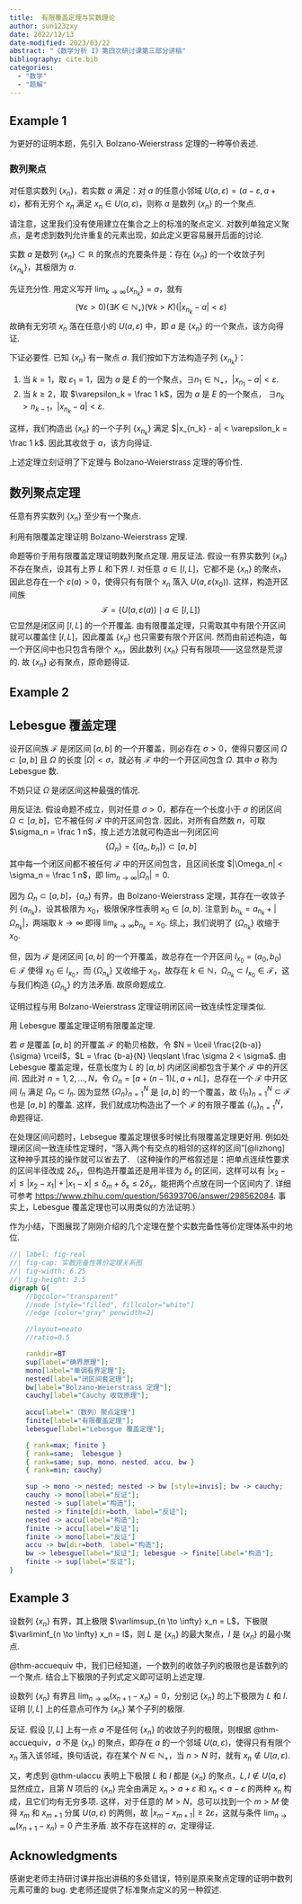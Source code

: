 ```yaml
---
title:  有限覆盖定理与实数理论
author: sun123zxy
date: 2022/12/13
date-modified: 2023/03/22
abstract: "《数学分析 I》第四次研讨课第三部分讲稿"
bibliography: cite.bib
categories:
  - "数学"
  - "题解"
---
```


## Example 1

为更好的证明本题，先引入 Bolzano-Weierstrass 定理的一种等价表述.

::: {#def-accu}

### 数列聚点

对任意实数列 $\{ x_n \}$，若实数 $a$ 满足：对 $a$ 的任意小邻域 $U(a, \varepsilon) = (a - \varepsilon, a + \varepsilon)$，都有无穷个 $x_n$ 满足 $x_n \in U(a, \varepsilon)$，则称 $a$ 是数列 $\{ x_n \}$ 的一个聚点.
:::

请注意，这里我们没有使用建立在集合之上的标准的聚点定义. 对数列单独定义聚点，是考虑到数列允许重复的元素出现，如此定义更容易展开后面的讨论.

::: {#thm-accuequiv}

实数 $a$ 是数列 $\{ x_n \} \subset \mathbb R$ 的聚点的充要条件是：存在 $\{ x_n \}$ 的一个收敛子列 $\{ x_{n_k} \}$，其极限为 $a$.
:::

::: {.proof}

先证充分性. 用定义写开 $\lim_{k \to \infty} \{ x_{n_k} \} = a$，就有
$$
(\forall \varepsilon > 0)(\exists K \in \mathbb N_+)(\forall k > K)(|x_{n_k} - a| < \varepsilon)
$$
故确有无穷项 $x_n$ 落在任意小的 $U(a, \varepsilon)$ 中，即 $a$ 是 $\{ x_n \}$ 的一个聚点，该方向得证.

下证必要性. 已知 $\{ x_n \}$ 有一聚点 $a$. 我们按如下方法构造子列 $\{ x_{n_k} \}$：

1. 当 $k=1$，取 $\varepsilon_1 = 1$，因为 $a$ 是 $E$ 的一个聚点，$\exists n_1 \in \mathbb N_+$，$|x_{n_1} - a| < \varepsilon$. 
2. 当 $k \geqslant 2$，取 $\varepsilon_k = \frac 1 k$，因为 $a$ 是 $E$ 的一个聚点， $\exists n_k > n_{k-1}$，$|x_{n_k} - a| < \varepsilon$. 

这样，我们构造出 $\{ x_n \}$ 的一个子列 $\{ x_{n_k} \}$ 满足 $|x_{n_k} - a| < \varepsilon_k = \frac 1 k$. 因此其收敛于 $a$，该方向得证.
:::

上述定理立刻证明了下定理与 Bolzano-Weierstrass 定理的等价性.

::: {#thm-bwequiv}

## 数列聚点定理

任意有界实数列 $\{ x_n \}$ 至少有一个聚点.
:::

::: {#exm-finite2bw}

利用有限覆盖定理证明 Bolzano-Weierstrass 定理.
:::

::: {.proof}

命题等价于用有限覆盖定理证明数列聚点定理. 用反证法. 假设一有界实数列 $\{ x_n \}$ 不存在聚点，设其有上界 $L$ 和下界 $l$. 对任意 $a \in [l,L]$，它都不是 $\{ x_n \}$ 的聚点，因此总存在一个 $\varepsilon(a) > 0$，使得只有有限个 $x_n$ 落入 $U(a, \varepsilon(x_0))$. 这样，构造开区间族
$$
\mathscr{F} = \{ U(a, \varepsilon(a)) \mid a \in [l,L] \}
$$
它显然是闭区间 $[l,L]$ 的一个开覆盖. 由有限覆盖定理，只需取其中有限个开区间就可以覆盖住 $[l,L]$，因此覆盖 $\{ x_n \}$ 也只需要有限个开区间. 然而由前述构造，每一个开区间中也只包含有限个 $x_n$，因此数列 $\{ x_n \}$ 只有有限项——这显然是荒谬的. 故 $\{ x_n \}$ 必有聚点，原命题得证.
:::

## Example 2

::: {#thm-lebesgue}

## Lebesgue 覆盖定理

设开区间族 $\mathscr F$ 是闭区间 $[a, b]$ 的一个开覆盖，则必存在 $\sigma > 0$，使得只要区间 $\Omega \subset [a, b]$ 且 $\Omega$ 的长度 $|\Omega| < \sigma$，就必有 $\mathscr F$ 中的一个开区间包含 $\Omega$. 其中 $\sigma$ 称为 Lebesgue 数.
:::

::: {.proof}
不妨只证 $\Omega$ 是闭区间这种最强的情况.

用反证法. 假设命题不成立，则对任意 $\sigma > 0$，都存在一个长度小于 $\sigma$ 的闭区间 $\Omega \subset [a,b]$，它不被任何 $\mathscr F$ 中的开区间包含. 因此，对所有自然数 $n$，可取 $\sigma_n = \frac 1 n$，按上述方法就可构造出一列闭区间
$$\{ \Omega_n \} = \{ [a_n, b_n] \} \subset [a,b]$$
其中每一个闭区间都不被任何 $\mathscr F$ 中的开区间包含，且区间长度 $|\Omega_n| < \sigma_n = \frac 1 n$，即 $\lim_{n \to \infty} |\Omega_n| = 0$.

因为 $\Omega_n \subset [a,b]$，$\{ a_n \}$ 有界，由 Bolzano-Weierstrass 定理，其存在一收敛子列 $\{ a_{n_k} \}$，设其极限为 $x_0$，极限保序性表明 $x_0 \in [a,b]$. 注意到 $b_{n_k} = a_{n_k} + |\Omega_{n_k}|$，两端取 $k \to \infty$ 即得 $\lim_{k \to \infty} b_{n_k} = x_0$. 综上，我们说明了 $\{ \Omega_{n_k} \}$ 收缩于 $x_0$.

但，因为 $\mathscr F$ 是闭区间 $[a,b]$ 的一个开覆盖，故总存在一个开区间 $I_{x_0} = (a_0, b_0) \in \mathscr F$ 使得 $x_0 \in I_{x_0}$，而 $\{ \Omega_{n_k} \}$ 又收缩于 $x_0$，故存在 $k \in \mathbb N$，$\Omega_{n_k} \subset I_{x_0} \in \mathscr F$，这与我们构造 $\{ \Omega_{n_k} \}$ 的方法矛盾. 故原命题成立.
:::

::: {.remark}

证明过程与用 Bolzano-Weierstrass 定理证明闭区间一致连续性定理类似.
:::

::: {#exm-lebesgue2bw}

用 Lebesgue 覆盖定理证明有限覆盖定理.
:::

::: {.proof}
若 $\sigma$ 是覆盖 $[a,b]$ 的开覆盖 $\mathscr F$ 的勒贝格数，令 $N = \lceil \frac{2(b-a)}{\sigma} \rceil$，$L = \frac {b-a}{N} \leqslant \frac \sigma 2 < \sigma$. 由 Lebesgue 覆盖定理，任意长度为 $L$ 的 $[a,b]$ 内闭区间都包含于某个 $\mathscr F$ 中的开区间. 因此对 $n = 1,2,\dots,N$，令 $\Omega_n = \left[ a + (n-1)L, a + nL \right]$，总存在一个 $\mathscr F$ 中开区间 $I_n$ 满足 $\Omega_n \subset I_n$. 因为显然 $\{ \Omega_n \}_{n=1}^N$ 是 $[a,b]$ 的一个覆盖，故 $\{ I_n \}_{n=1}^N \subset \mathscr F$ 也是 $[a,b]$ 的覆盖. 这样，我们就成功构造出了一个 $\mathscr F$ 的有限子覆盖 $\{ I_n \}_{n=1}^N$，命题得证.
:::

::: {.remark}
在处理区间问题时，Lebsegue 覆盖定理很多时候比有限覆盖定理更好用. 例如处理闭区间一致连续性定理时，“落入两个有交点的相邻的这样的区间”[@lizhong]这种神乎其技的操作就可以省去了. （这种操作的严格叙述是：把单点连续性要求的区间半径改成 $2 \delta_x$，但构造开覆盖还是用半径为 $\delta_x$ 的区间，这样可以有 $|x_2 - x| \leqslant |x_2 - x_1| + |x_1 - x| \leqslant \delta_{m} + \delta_{x} \leqslant 2 \delta_{x}$，能把两个点放在同一个区间内了. 详细可参考 <https://www.zhihu.com/question/56393706/answer/298562084>. 事实上，Lebesgue 覆盖定理也可以用类似的方法证明.）
:::

作为小结，下图展现了刚刚介绍的几个定理在整个实数完备性等价定理体系中的地位.

```dot
//| label: fig-real
//| fig-cap: 实数完备性等价定理关系图
//| fig-width: 6.25
//| fig-height: 2.5
digraph G{
    //bgcolor="transparent"
    //node [style="filled", fillcolor="white"]
    //edge [color="gray" penwidth=2]

    //layout=neato
    //ratio=0.5

    rankdir=BT
    sup[label="确界原理"];
    mono[label="单调有界定理"];
    nested[label="闭区间套定理"];
    bw[label="Bolzano-Weierstrass 定理"];
    cauchy[label="Cauchy 收敛原理"];
    
    accu[label="（数列）聚点定理"]
    finite[label="有限覆盖定理"];
    lebesgue[label="Lebesgue 覆盖定理"];

    { rank=max; finite }
    { rank=same;  lebesgue }
    { rank=same; sup, mono, nested, accu, bw }
    { rank=min; cauchy}

    sup -> mono -> nested; nested -> bw [style=invis]; bw -> cauchy;
    cauchy -> mono[label="反证"];
    nested -> sup[label="构造"];
    nested -> finite[dir=both, label="反证"];
    nested -> accu[label="构造"];
    finite -> accu[label="反证"];
    finite -> mono[label="反证"]
    accu -> bw[dir=both, label="构造"];
    bw -> lebesgue[label="反证"]; lebesgue -> finite[label="构造"];
    finite -> sup[label="反证"];
}
```

## Example 3

::: {#thm-ulaccu}

设数列 $\{ x_n \}$ 有界，其上极限 $\varlimsup_{n \to \infty} x_n = L$，下极限 $\varliminf_{n \to \infty} x_n = l$，则 $L$ 是 $\{ x_n \}$ 的最大聚点，$l$ 是 $\{ x_n \}$ 的最小聚点.
:::

::: {.proof}
@thm-accuequiv 中，我们已经知道，一个数列的收敛子列的极限也是该数列的一个聚点. 结合上下极限的子列式定义即可证明上述定理.
:::

::: {#exm-ullim}

设数列 $\{ x_n \}$ 有界且 $\lim_{n \to \infty}(x_{n+1} − x_n) = 0$，分别记 $\{ x_n \}$ 的上下极限为 $L$ 和 $l$. 证明 $[l, L]$ 上的任意点可作为 $\{ x_n \}$ 某个子列的极限.
:::

::: {.proof}
反证. 假设 $[l, L]$ 上有一点 $a$ 不是任何 $\{ x_n \}$ 的收敛子列的极限，则根据 @thm-accuequiv，$a$ 不是 $\{ x_n \}$ 的聚点，即存在 $a$ 的一个邻域 $U(a,\varepsilon)$，使得只有有限个 $x_n$ 落入该邻域，换句话说，存在某个 $N \in \mathbb N_+$，当 $n>N$ 时，就有 $x_n \notin U(a,\varepsilon)$.

又，考虑到 @thm-ulaccu 表明上下极限 $L$ 和 $l$ 都是 $\{ x_n \}$ 的聚点，$L,l \notin U(a,\varepsilon)$ 显然成立，且第 $N$ 项后的 $\{ x_n \}$ 完全由满足 $x_n > a+\varepsilon$ 和 $x_n < a-\varepsilon$ 的两种 $x_n$ 构成，且它们均有无穷多项. 这样，对于任意的 $M>N$，总可以找到一个 $m > M$ 使得 $x_m$ 和 $x_{m+1}$ 分属 $U(a, \varepsilon)$ 的两侧，故 $|x_m - x_{m+1}| \geqslant 2 \varepsilon$，这就与条件 $\lim_{n \to \infty}(x_{n+1} − x_n) = 0$ 产生矛盾. 故不存在这样的 $a$，定理得证.
:::

## Acknowledgments {.appendix}

感谢史老师主持研讨课并指出讲稿的多处错误，特别是原来聚点定理的证明中数列元素可重的 bug. 史老师还提供了标准聚点定义的另一种叙述.